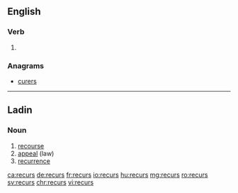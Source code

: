 ==English==

===Verb===
{{head|en}}

# {{en-third-person singular of|recur}}

===Anagrams===
* [[curers#English|curers]]
----
==Ladin==

===Noun===
{{lld-noun|m|recursc}}

# [[recourse]]
# [[appeal]] (law)
# [[recurrence]]

[[ca:recurs]]
[[de:recurs]]
[[fr:recurs]]
[[io:recurs]]
[[hu:recurs]]
[[mg:recurs]]
[[ro:recurs]]
[[sv:recurs]]
[[chr:recurs]]
[[vi:recurs]]